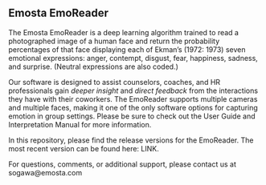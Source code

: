 ## Emosta EmoReader

The Emosta EmoReader is a deep learning algorithm trained to read a photographed image of a human face and return the probability percentages of that face displaying each of Ekman’s (1972: 1973) seven emotional expressions: anger, contempt, disgust, fear, happiness, sadness, and surprise. (Neutral expressions are also coded.)  

Our software is designed to assist counselors, coaches, and HR professionals gain *deeper insight* and *direct feedback* from the interactions they have with their coworkers. The EmoReader supports multiple cameras and multiple faces, making it one of the only software options for capturing emotion in group settings. Please be sure to check out the User Guide and Interpretation Manual for more information.  

In this repository, please find the release versions for the EmoReader. The most recent version can be found here: LINK.  

For questions, comments, or additional support, please contact us at sogawa@emosta.com